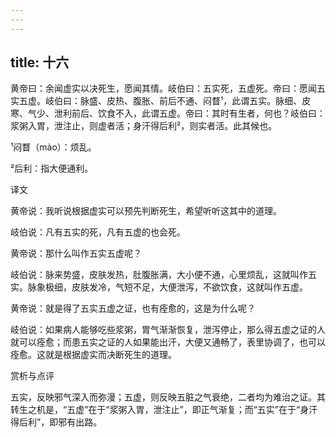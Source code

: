 ```yaml
---
---
---
```

title: 十六
---




黄帝曰：余闻虚实以决死生，愿闻其情。岐伯曰：五实死，五虚死。帝曰：愿闻五实五虚。岐伯曰：脉盛、皮热、腹胀、前后不通、闷瞀¹，此谓五实。脉细、皮寒、气少、泄利前后、饮食不入，此谓五虚。帝曰：其时有生者，何也？岐伯曰：浆粥入胃，泄注止，则虚者活；身汗得后利²，则实者活。此其候也。

¹闷瞀（mào）：烦乱。

²后利：指大便通利。

译文

黄帝说：我听说根据虚实可以预先判断死生，希望听听这其中的道理。

岐伯说：凡有五实的死，凡有五虚的也会死。

黄帝说：那什么叫作五实五虚呢？

岐伯说：脉来势盛，皮肤发热，肚腹胀满，大小便不通，心里烦乱，这就叫作五实。脉象极细，皮肤发冷，气短不足，大便泄泻，不欲饮食，这就叫作五虚。

黄帝说：就是得了五实五虚之证，也有痊愈的，这是为什么呢？

岐伯说：如果病人能够吃些浆粥，胃气渐渐恢复，泄泻停止，那么得五虚之证的人就可以痊愈；而患五实之证的人如果能出汗，大便又通畅了，表里协调了，也可以痊愈。这就是根据虚实而决断死生的道理。

赏析与点评

五实，反映邪气深入而弥漫；五虚，则反映五脏之气衰绝，二者均为难治之证。其转生之机是，“五虚”在于“浆粥入胃，泄注止”，即正气渐复；而“五实”在于“身汗得后利”，即邪有出路。